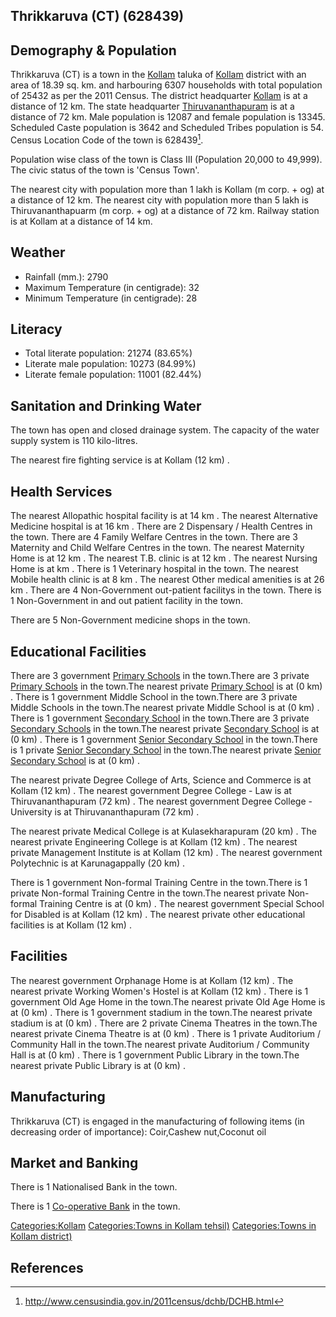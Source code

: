 {{Infobox settlement
| name=Thrikkaruva (CT)
| native_name=
| native_name_lang=
| other_name=
| nickname=
| settlement_type=Town
| image_skyline=
| image_alt=
| image_caption=
| pushpin_map=India Kerala
| pushpin_label_position=right
| pushpin_map_alt=
| pushpin_map_caption=Location in Kerala, India
| latd=
| latm=
| lats=
| latNS=
| longd=
| longm=
| longs=
| longEW=
| coordinates_display=inline,title
| subdivision_type=Country
| subdivision_name={{flag|India}}
| subdivision_type1=[[States and territories of India|State]]
| subdivision_name1=Kerala 
| subdivision_type2=[[List of districts of India|District]]
| subdivision_name2=Kollam
| subdivision_type3=Tahsil
| subdivision_name3=Kollam
| website=
| established_title=<!-- Established -->
| established_date=
| founder=
| named_for=
| government_type=
| governing_body=
| unit_pref=Metric
| area_footnotes=
| area_rank=
| area_total_km2=18.39
| elevation_footnotes=
| elevation_m=
| population_total=25432
| population_as_of=2011
| population_rank=
| population_density_km2=1382
| population_demonym=
| population_footnotes=
| demographics_type1=Languages=
| demographics1_title1=Official=
| demographics1_info1=[[Malayalam language|Malayalam]]
| timezone1=[[Indian Standard Time|IST]]
| utc_offset1==+5:30
| postal_code_type=[[Postal Index Number|PIN]]
| postal_code=
| area_code_type=Telephone code
| area_code=
| registration_plate=
| blank1_name_sec1=Nearest city
| blank1_info_sec1=[[Kollam (m corp. + og) ]]
| blank2_name_sec1=[[Human sex ratio|Sex ratio]]
| blank2_info_sec1=1104
| blank3_name_sec1=Literacy
| blank3_info_sec1=83.65%
| blank1_name_sec2=[[2011 Census of India|2011 census]] code
| blank1_info_sec2=628439
| footnotes=
}}

== Thrikkaruva (CT) (628439) ==

== Demography & Population ==

Thrikkaruva (CT) is a town in the [[Kollam]] taluka of [[Kollam]] district with an area of 18.39 sq. km. and harbouring 6307 households with total population of 25432 as per the 2011 Census. The district headquarter [[Kollam]] is at a distance of 12 km. The state headquarter [[Thiruvananthapuram]] is at a distance of 72 km. Male population is 12087 and female population is 13345. Scheduled Caste population is 3642 and Scheduled Tribes population is 54. Census Location Code of the town is 628439<ref>http://www.censusindia.gov.in/2011census/dchb/DCHB.html</ref>.

Population wise class of the town is Class III (Population 20,000 to 49,999).
The civic status of the town is 'Census Town'.

The nearest city with population more than 1 lakh is Kollam (m corp. + og)  at a distance of 12 km. The nearest city with population more than 5 lakh is Thiruvananthapuarm (m corp. + og) at a distance of 72 km. Railway station is at Kollam at a distance of 14 km.


== Weather ==  
* Rainfall (mm.): 2790 
* Maximum Temperature (in centigrade): 32
* Minimum Temperature (in centigrade): 28


== Literacy ==  
* Total literate population: 21274 (83.65%)
* Literate male population: 10273 (84.99%)
* Literate female population: 11001 (82.44%)


== Sanitation and Drinking Water ==  
The town has open and closed drainage system.
The capacity of the water supply system is 110 kilo-litres.

The nearest fire fighting service is at Kollam (12 km) .


== Health Services ==
The nearest Allopathic hospital facility is at 14 km .
The nearest Alternative Medicine hospital is at 16 km .
There are 2 Dispensary / Health Centres in the town.
There are 4 Family Welfare Centres in the town.
There are 3 Maternity and Child Welfare Centres in the town.
The nearest Maternity Home is at 12 km .
The nearest T.B. clinic is at 12 km .
The nearest Nursing Home is at  km .
There is 1 Veterinary hospital in the town.
The nearest Mobile health clinic is at 8 km .
The nearest Other medical amenities is at 26 km .
There are 4 Non-Government out-patient facilitys in the town.
There is 1 Non-Government in and out patient facility in the town.

There are 5 Non-Government medicine shops in the town.


== Educational Facilities ==
There are 3 government [[Primary School]]s in the town.There are 3 private [[Primary School]]s in the town.The nearest private [[Primary School]] is at  (0 km) .
There is 1 government Middle School in the town.There are 3 private Middle Schools in the town.The nearest private Middle School is at  (0 km) .
There is 1 government [[Secondary School]] in the town.There are 3 private [[Secondary School]]s in the town.The nearest private [[Secondary School]] is at  (0 km) .
There is 1 government [[Senior Secondary School]] in the town.There is 1 private [[Senior Secondary School]] in the town.The nearest private [[Senior Secondary School]] is at  (0 km) .
 
 
 
 
 
The nearest private Degree College of Arts, Science and Commerce is at Kollam (12 km) .
The nearest government Degree College - Law is at Thiruvananthapuram (72 km) .
The nearest government Degree College - University is at Thiruvananthapuram (72 km) .
 
The nearest private Medical College is at Kulasekharapuram (20 km) .
The nearest private Engineering College is at Kollam (12 km) .
The nearest private Management Institute is at Kollam (12 km) .
The nearest government Polytechnic is at Karunagappally (20 km) .
 
There is 1 government Non-formal Training Centre in the town.There is 1 private Non-formal Training Centre in the town.The nearest private Non-formal Training Centre is at  (0 km) .
The nearest government Special School for Disabled is at Kollam (12 km) .
The nearest private other educational facilities is at Kollam (12 km) .


== Facilities ==
The nearest government Orphanage Home is at Kollam (12 km) .
The nearest private Working Women's Hostel is at Kollam (12 km) .
There is 1 government Old Age Home in the town.The nearest private Old Age Home is at  (0 km) .
There is 1 government stadium in the town.The nearest private stadium is at  (0 km) .
There are 2 private Cinema Theatres in the town.The nearest private Cinema Theatre is at  (0 km) .
There is 1 private Auditorium / Community Hall in the town.The nearest private Auditorium / Community Hall is at  (0 km) .
There is 1 government Public Library in the town.The nearest private Public Library is at  (0 km) .


== Manufacturing ==
Thrikkaruva (CT) is engaged in the manufacturing of following items (in decreasing order of importance): Coir,Cashew nut,Coconut oil


== Market and Banking ==
There is 1 Nationalised Bank in the town.

There is 1 [[Co-operative Bank]] in the town.




[[Categories:Kollam]]
[[Categories:Towns in Kollam tehsil)]]
[[Categories:Towns in Kollam district)]]


== References ==
{{Reflist}}


